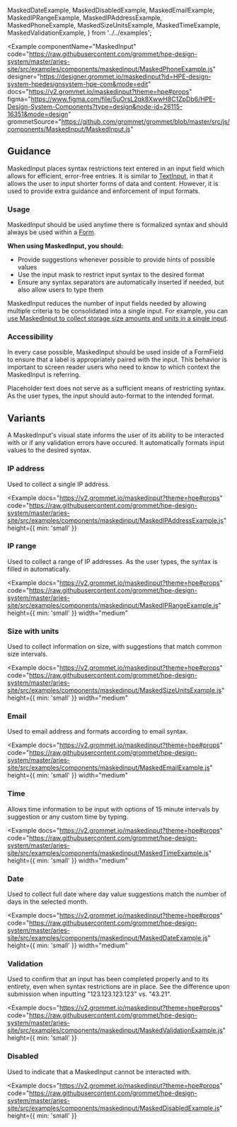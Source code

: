   MaskedDateExample,
  MaskedDisabledExample,
  MaskedEmailExample,
  MaskedIPRangeExample,
  MaskedIPAddressExample,
  MaskedPhoneExample,
  MaskedSizeUnitsExample,
  MaskedTimeExample,
  MaskedValidationExample,
} from '../../examples';

<Example
  componentName="MaskedInput"
  code="https://raw.githubusercontent.com/grommet/hpe-design-system/master/aries-site/src/examples/components/maskedinput/MaskedPhoneExample.js"
  designer="https://designer.grommet.io/maskedinput?id=HPE-design-system-hpedesignsystem-hpe-com&mode=edit"
  docs="https://v2.grommet.io/maskedinput?theme=hpe#props"
  figma="https://www.figma.com/file/5uOrsL2qk8XwwH8C1ZpDb6/HPE-Design-System-Components?type=design&node-id=26115-16351&mode=design"
  grommetSource="https://github.com/grommet/grommet/blob/master/src/js/components/MaskedInput/MaskedInput.js"
>
  <MaskedPhoneExample />
</Example>

## Guidance

MaskedInput places syntax restrictions text entered in an input field which allows for efficient, error-free entries. It is similar to [TextInput](/components/textinput), in that it allows the user to input shorter forms of data and content. However, it is used to provide extra guidance and enforcement of input formats.

### Usage

MaskedInput should be used anytime there is formalized syntax and should always be used within a [Form](/templates/forms).

**When using MaskedInput, you should:**

- Provide suggestions whenever possible to provide hints of possible values
- Use the input mask to restrict input syntax to the desired format
- Ensure any syntax separators are automatically inserted if needed, but also allow users to type them

MaskedInput reduces the number of input fields needed by allowing multiple criteria to be consolidated into a single input. For example, you can [use MaskedInput to collect storage size amounts and units in a single input](#size-with-units).

### Accessibility

In every case possible, MaskedInput should be used inside of a FormField to ensure that a label is appropriately paired with the input. This behavior is important to screen reader users who need to know to which context the MaskedInput is referring.

Placeholder text does not serve as a sufficient means of restricting syntax. As the user types, the input should auto-format to the intended format.

## Variants

A MaskedInput's visual state informs the user of its ability to be interacted with or if any validation errors have occured. It automatically formats input values to the desired syntax.

### IP address

Used to collect a single IP address.

<Example
  docs="https://v2.grommet.io/maskedinput?theme=hpe#props"
  code="https://raw.githubusercontent.com/grommet/hpe-design-system/master/aries-site/src/examples/components/maskedinput/MaskedIPAddressExample.js"
  height={{ min: 'small' }}
>
  <MaskedIPAddressExample />
</Example>

### IP range

Used to collect a range of IP addresses. As the user types, the syntax is filled in automatically.

<Example
  docs="https://v2.grommet.io/maskedinput?theme=hpe#props"
  code="https://raw.githubusercontent.com/grommet/hpe-design-system/master/aries-site/src/examples/components/maskedinput/MaskedIPRangeExample.js"
  height={{ min: 'small' }}
  width="medium"
>
  <MaskedIPRangeExample />
</Example>

### Size with units

Used to collect information on size, with suggestions that match common size intervals.

<Example
  docs="https://v2.grommet.io/maskedinput?theme=hpe#props"
  code="https://raw.githubusercontent.com/grommet/hpe-design-system/master/aries-site/src/examples/components/maskedinput/MaskedSizeUnitsExample.js"
  height={{ min: 'small' }}
  width="medium"
>
  <MaskedSizeUnitsExample />
</Example>

### Email

Used to email address and formats according to email syntax.

<Example
  docs="https://v2.grommet.io/maskedinput?theme=hpe#props"
  code="https://raw.githubusercontent.com/grommet/hpe-design-system/master/aries-site/src/examples/components/maskedinput/MaskedEmailExample.js"
  height={{ min: 'small' }}
  width="medium"
>
  <MaskedEmailExample />
</Example>

### Time

Allows time information to be input with options of 15 minute intervals by suggestion or any custom time by typing.

<Example
  docs="https://v2.grommet.io/maskedinput?theme=hpe#props"
  code="https://raw.githubusercontent.com/grommet/hpe-design-system/master/aries-site/src/examples/components/maskedinput/MaskedTimeExample.js"
  height={{ min: 'small' }}
  width="medium"
>
  <MaskedTimeExample />
</Example>

### Date

Used to collect full date where day value suggestions match the number of days in the selected month.

<Example
  docs="https://v2.grommet.io/maskedinput?theme=hpe#props"
  code="https://raw.githubusercontent.com/grommet/hpe-design-system/master/aries-site/src/examples/components/maskedinput/MaskedDateExample.js"
  height={{ min: 'small' }}
  width="medium"
>
  <MaskedDateExample />
</Example>

### Validation

Used to confirm that an input has been completed properly and to its entirety, even when syntax restrictions are in place. See the difference upon submission when inputting "123.123.123.123" vs. "43.21".

<Example
  docs="https://v2.grommet.io/maskedinput?theme=hpe#props"
  code="https://raw.githubusercontent.com/grommet/hpe-design-system/master/aries-site/src/examples/components/maskedinput/MaskedValidationExample.js"
  height={{ min: 'small' }}
>
  <MaskedValidationExample />
</Example>

### Disabled

Used to indicate that a MaskedInput cannot be interacted with.

<Example
  docs="https://v2.grommet.io/maskedinput?theme=hpe#props"
  code="https://raw.githubusercontent.com/grommet/hpe-design-system/master/aries-site/src/examples/components/maskedinput/MaskedDisabledExample.js"
  height={{ min: 'small' }}
>
  <MaskedDisabledExample />
</Example>
